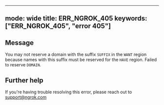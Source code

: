 
---
mode: wide
title: ERR_NGROK_405
keywords: ["ERR_NGROK_405", "error 405"]
---

## Message
You may not reserve a domain with the suffix `SUFFIX` in the `WANT` region because names with this suffix must be reserved for the `HAVE` region. Failed to reserve `DOMAIN`.




## Further help
If you're having trouble resolving this error, please reach out to [support@ngrok.com](mailto:support@ngrok.com?subject=Help%20with%20ERR_NGROK_405)

